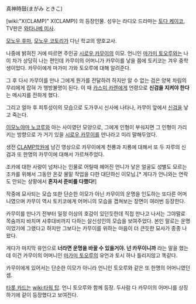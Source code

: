 真神時鼓(まがみ ときこ)

[wiki:"X(CLAMP)" X(CLAMP)] 의 등장인물. 성우는 라디오 드라마는 [[토다 케이코]], TV판은 [[와타나베 미사]].

[[모노우 후마]], [[모노우 코토리]]가 다닌 학교의 양호교사. 

나중에 밝혀진 거에 따르면 주인공 [[시로우 카무이]]의 이모. 언니인 [[마가미 토오루]]와는 나이 차가 상당히 나는 편인데 카무이의 어머니가 카무이를 낳을 쯤에 토키코는 겨우 중학생이었다. 카무이에게 마가미 가와 토오루에 대해 알려준다.

그 후 다시 카무이를 만나 그에게 뭔가를 전달하려 하지만 알 수 없는 검은 양복 차림의 무리에게 잡혀 가 행방불명이 된다. 이 때 [[카스미 카렌]]에게 언령으로 '''신검을 지켜야 한다'''는 메시지를 전하게 했다.

그리고 얼마 후 피투성이의 모습으로 도가쿠시 신사에 나타나, 카무이 앞에서 [[신검]]을 낳고 죽는다.

[[이모노야마 노코루]]와 아는 사이였던 모양으로, 그에게 인형이 부숴지면 그 인형이 가리키는 방향으로 가 거기 있을 [[시로우 카무이]]를 만나라고 미리 말해두었다.

생전 [[CLAMP학원]]에 남긴 영상으로 카무이에게 천룡과 지룡에 대해서 또 두 자루의 신검과 또 한명의 카무이에 대해서 가르쳐주었다. 

조카에 대한 사랑이 넘처나는 인물로 어릴때 헤어진 언니가 낳은 얼굴도 성별도 모르는 조카를 위해서 그동안 온갖 물밑 작업을 다한 대단하신 이모님.[* 게다가 언니와는 연락도 안되는 상황에서 '''혼자서 준비를 다했다!'''] 

작중에 묘사되는 모습 또한 단순한 이모가 아닌 카무이의 운명을 인도하는 또다른 어머니였으며 카무이 역시 토키코에게 어머니의 모습을 겹쳐보는 장면이 여러번 등장한다.

카무이를 만나기 전부터 일정 이상의 호감이 있던듯한데 직접 만나고 나서는 그야말로 목숨까지 바치며 사후대비까지 다하는 살신성인의 모습을 보여주었다. 본인 말로는 운명이었기에 그랬다고 하지만 그보다는 카무이를 위하는 마음이 더 큰듯한 묘사가 종종 나왔다. 

게다가 마지막 유언으로 '''너라면 운명을 바꿀 수 있을거야. 넌 카무이니까''' 라는 말을 했는데 이건 카무이의 어머니인 [[마가미 토오루]]의 유언과 토시 하나 틀리지않고 똑같다. 

카무이에게 있어서는 단순한 이모가 아니라 언니인 토오루와 같은 또 한명의 어머니였던 셈.

[[타롯 카드]]는 [[wiki:타워 탑]]. 언니 토오루와 함께 등장. 두사람 다 카무이의 어머니를 상징하기에 같이 등장했다고 보여진다.
